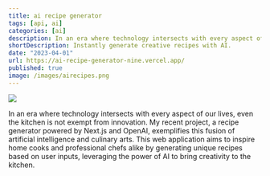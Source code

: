 ```yaml
---
title: ai recipe generator
tags: [api, ai]
categories: [ai]
description: In an era where technology intersects with every aspect of our lives, even the kitchen is not exempt from innovation. My recent project, a recipe generator powered by Next.js and OpenAI, exemplifies this fusion of artificial intelligence and culinary arts. This web application aims to inspire home cooks and professional chefs alike by generating unique recipes based on user inputs, leveraging the power of AI to bring creativity to the kitchen.
shortDescription: Instantly generate creative recipes with AI.
date: "2023-04-01"
url: https://ai-recipe-generator-nine.vercel.app/
published: true
image: /images/airecipes.png
---
```



![](/images/airecipes.png)

In an era where technology intersects with every aspect of our lives, even the kitchen is not exempt from innovation. My recent project, a recipe generator powered by Next.js and OpenAI, exemplifies this fusion of artificial intelligence and culinary arts. This web application aims to inspire home cooks and professional chefs alike by generating unique recipes based on user inputs, leveraging the power of AI to bring creativity to the kitchen.
